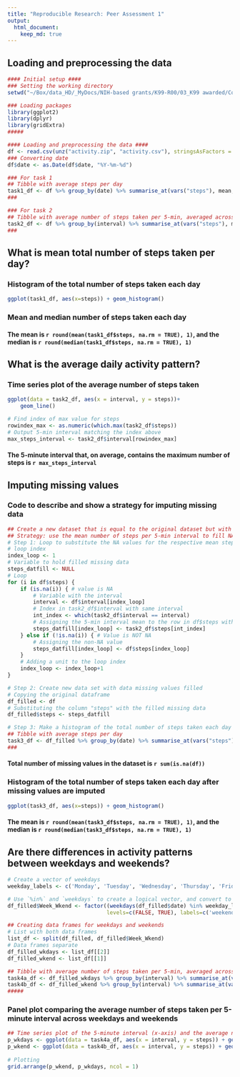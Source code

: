 ```yaml
---
title: "Reproducible Research: Peer Assessment 1"
output: 
  html_document:
    keep_md: true
---
```



## Loading and preprocessing the data
```r
#### Initial setup ####
### Setting the working directory
setwd("~/Box/data_HD/_MyDocs/NIH-based grants/K99-R00/03_K99 awarded/Course work/01_Coursera/Course1_Data Science Specialization_John Hopkins U/Course5_Reproducible Research/coursework/week2/CourseProject1/git_files/RepData_PeerAssessment1")

### Loading packages
library(ggplot2)
library(dplyr)
library(gridExtra)
#####

#### Loading and preprocessing the data ####
df <- read.csv(unz("activity.zip", "activity.csv"), stringsAsFactors = FALSE)
### Converting date
df$date <- as.Date(df$date, "%Y-%m-%d")

### For task 1
## Tibble with average steps per day
task1_df <- df %>% group_by(date) %>% summarise_at(vars("steps"), mean, na.rm = TRUE)
###

### For task 2
## Tibble with average number of steps taken per 5-min, averaged across all days
task2_df <- df %>% group_by(interval) %>% summarise_at(vars("steps"), mean, na.rm = TRUE)
###
```


## What is mean total number of steps taken per day?
### Histogram of the total number of steps taken each day
```r
ggplot(task1_df, aes(x=steps)) + geom_histogram()
```

### Mean and median number of steps taken each day
#### The mean is `r round(mean(task1_df$steps, na.rm = TRUE), 1)`, and the median is `r round(median(task1_df$steps, na.rm = TRUE), 1)`


## What is the average daily activity pattern?
### Time series plot of the average number of steps taken
```r
ggplot(data = task2_df, aes(x = interval, y = steps))+
    geom_line()
```

```r
# Find index of max value for steps
rowindex_max <- as.numeric(which.max(task2_df$steps))
# Output 5-min interval matching the index above
max_steps_interval <- task2_df$interval[rowindex_max]
```

#### The 5-minute interval that, on average, contains the maximum number of steps is `r max_steps_interval`


## Imputing missing values
### Code to describe and show a strategy for imputing missing data
```r
## Create a new dataset that is equal to the original dataset but with the missing data filled in
## Strategy: use the mean number of steps per 5-min interval to fill NA values in the respective 5-min interval
# Step 1: Loop to substitute the NA values for the respective mean steps within the 5-min interval
# loop index
index_loop <- 1
# Variable to hold filled missing data
steps_datfill <- NULL
# Loop
for (i in df$steps) {
    if (is.na(i)) { # value is NA
        # Variable with the interval
        interval <- df$interval[index_loop]
        # Index in task2_df$interval with same interval
        int_index <- which(task2_df$interval == interval)
        # Assigning the 5-min interval mean to the row in df$steps with NA value
        steps_datfill[index_loop] <- task2_df$steps[int_index]
    } else if (!is.na(i)) { # Value is NOT NA
        # Assigning the non-NA value
        steps_datfill[index_loop] <- df$steps[index_loop]
    }
    # Adding a unit to the loop index
    index_loop <- index_loop+1
}

# Step 2: Create new data set with data missing values filled
# Copying the original dataframe
df_filled <- df
# Substituting the column "steps" with the filled missing data
df_filled$steps <- steps_datfill

# Step 3: Make a histogram of the total number of steps taken each day and Calculate and report the mean and median total number of steps taken per day
## Tibble with average steps per day
task3_df <- df_filled %>% group_by(date) %>% summarise_at(vars("steps"), mean, na.rm = TRUE)
###
```


#### Total number of missing values in the dataset is `r sum(is.na(df))`


### Histogram of the total number of steps taken each day after missing values are imputed
```r
ggplot(task3_df, aes(x=steps)) + geom_histogram()
```


#### The mean is `r round(mean(task3_df$steps, na.rm = TRUE), 1)`, and the median is `r round(median(task3_df$steps, na.rm = TRUE), 1)`


## Are there differences in activity patterns between weekdays and weekends?
```r
# Create a vector of weekdays
weekday_labels <- c('Monday', 'Tuesday', 'Wednesday', 'Thursday', 'Friday')

# Use `%in%` and `weekdays` to create a logical vector, and convert to `factor` and specify the `levels/labels`
df_filled$Week_Wkend <- factor((weekdays(df_filled$date) %in% weekday_labels), 
                               levels=c(FALSE, TRUE), labels=c('weekend', 'weekday'))

## Creating data frames for weekdays and weekends
# List with both data frames
list_df <- split(df_filled, df_filled$Week_Wkend)
# Data frames separate
df_filled_wkdays <- list_df[[2]]
df_filled_wkend <- list_df[[1]]

## Tibble with average number of steps taken per 5-min, averaged across weekdays
task4a_df <- df_filled_wkdays %>% group_by(interval) %>% summarise_at(vars("steps"), mean, na.rm = TRUE)
task4b_df <- df_filled_wkend %>% group_by(interval) %>% summarise_at(vars("steps"), mean, na.rm = TRUE)
#####
```


### Panel plot comparing the average number of steps taken per 5-minute interval across weekdays and weekends
```r
## Time series plot of the 5-minute interval (x-axis) and the average number of steps taken, averaged across all weekday days or weekend days (y-axis)
p_wkdays <- ggplot(data = task4a_df, aes(x = interval, y = steps)) + geom_line() + ggtitle("Weekdays") + ylim(0,250)
p_wkend <- ggplot(data = task4b_df, aes(x = interval, y = steps)) + geom_line()  + ggtitle("Weekend") + ylim(0,250)
 
# Plotting
grid.arrange(p_wkend, p_wkdays, ncol = 1)
```
